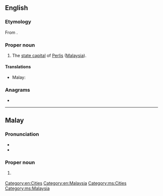 {{also|kangar}}
==English==

===Etymology===
From {{etyl|ms|en}} {{m|ms|Kangar}}.

===Proper noun===
{{en-proper noun}}

# The [[state capital]] of [[Perlis]] ([[Malaysia]]).

====Translations====
{{trans-top|capital of Perlis}}
* Malay: {{t|ms|Kangar}}
{{trans-mid}}
{{trans-bottom}}

===Anagrams===
* {{anagrams|en|a=aagknr|Kangra}}

[[Category:en:Cities]]
[[Category:en:Malaysia]]

----

==Malay==

===Pronunciation===
* {{IPA|/kaŋa(r)/|lang=ms}}
* {{rhymes|aŋa(r)|ŋa(r)|a(r)|lang=ms}}

===Proper noun===
{{head|ms|proper noun}}

# {{l|en|Kangar}} {{qualifier|capital of Perlis}}

[[Category:ms:Cities]]
[[Category:ms:Malaysia]]